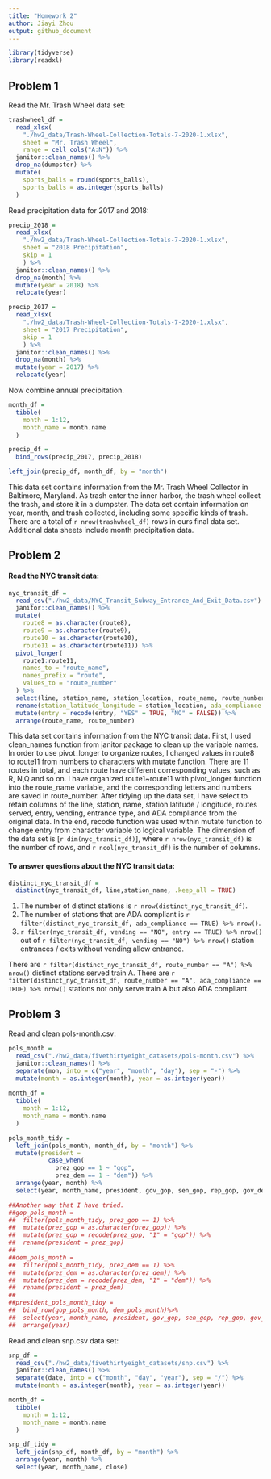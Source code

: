 ```yaml
---
title: "Homework 2"
author: Jiayi Zhou
output: github_document
---
```


```r
library(tidyverse)
library(readxl)
```

## Problem 1

Read the Mr. Trash Wheel data set:

```r
trashwheel_df = 
  read_xlsx(
    "./hw2_data/Trash-Wheel-Collection-Totals-7-2020-1.xlsx",
    sheet = "Mr. Trash Wheel",
    range = cell_cols("A:N")) %>% 
  janitor::clean_names() %>% 
  drop_na(dumpster) %>% 
  mutate(
    sports_balls = round(sports_balls), 
    sports_balls = as.integer(sports_balls)
  )
```

Read precipitation data for 2017 and 2018:

```r
precip_2018 = 
  read_xlsx(
    "./hw2_data/Trash-Wheel-Collection-Totals-7-2020-1.xlsx",
    sheet = "2018 Precipitation",
    skip = 1
    ) %>% 
  janitor::clean_names() %>% 
  drop_na(month) %>% 
  mutate(year = 2018) %>% 
  relocate(year)

precip_2017 = 
  read_xlsx(
    "./hw2_data/Trash-Wheel-Collection-Totals-7-2020-1.xlsx",
    sheet = "2017 Precipitation",
    skip = 1
    ) %>% 
  janitor::clean_names() %>% 
  drop_na(month) %>% 
  mutate(year = 2017) %>% 
  relocate(year)
```

Now combine annual precipitation.

```r
month_df = 
  tibble(
    month = 1:12,
    month_name = month.name
  )

precip_df = 
  bind_rows(precip_2017, precip_2018)

left_join(precip_df, month_df, by = "month")
```

This data set contains information from the Mr. Trash Wheel Collector in Baltimore, Maryland. As trash enter the inner harbor, the trash wheel collect the trash, and store it in a dumpster. The data set contain information on year, month, and trash collected, including some specific kinds of trash. There are a total of `r nrow(trashwheel_df)` rows in ours final data set. Additional data sheets include month precipitation data.


## Problem 2

#### Read the NYC transit data:

```r
nyc_transit_df =
  read_csv("./hw2_data/NYC_Transit_Subway_Entrance_And_Exit_Data.csv") %>%
  janitor::clean_names() %>%
  mutate(
    route8 = as.character(route8),
    route9 = as.character(route9),
    route10 = as.character(route10),
    route11 = as.character(route11)) %>%
  pivot_longer(
    route1:route11,
    names_to = "route_name",
    names_prefix = "route",
    values_to = "route_number"
  ) %>%
  select(line, station_name, station_location, route_name, route_number, entry, vending, entrance_type, ada) %>%
  rename(station_latitude_longitude = station_location, ada_compliance = ada) %>%
  mutate(entry = recode(entry, "YES" = TRUE, "NO" = FALSE)) %>% 
  arrange(route_name, route_number)
```

This data set contains information from the NYC transit data. First, I used clean_names function from janitor package to clean up the variable names. In order to use pivot_longer to organize routes, I changed values in route8 to route11 from numbers to characters with mutate function. There are 11 routes in total, and each route have different corresponding values, such as R, N,Q and so on. I have organized route1~route11 with pivot_longer function into the route_name variable, and the corresponding letters and numbers are saved in route_number. After tidying up the data set, I have select to retain columns of the line, station, name, station latitude / longitude, routes served, entry, vending, entrance type, and ADA compliance from the original data. In the end, recode function was used within mutate function to change entry from character variable to logical variable. The dimension of the data set is [`r dim(nyc_transit_df)`], where `r nrow(nyc_transit_df)` is the number of rows, and `r ncol(nyc_transit_df)` is the number of columns.

#### To answer questions about the NYC transit data:
```r
distinct_nyc_transit_df =
  distinct(nyc_transit_df, line,station_name, .keep_all = TRUE)
```

1. The number of distinct stations is `r nrow(distinct_nyc_transit_df)`.
2. The number of stations that are ADA compliant is `r filter(distinct_nyc_transit_df, ada_compliance == TRUE) %>% nrow()`.
3. `r filter(nyc_transit_df, vending == "NO", entry == TRUE) %>% nrow()` out of `r filter(nyc_transit_df, vending == "NO") %>% nrow()` station entrances / exits without vending allow entrance.

There are `r filter(distinct_nyc_transit_df, route_number == "A") %>% nrow()` distinct stations served train A.
There are `r filter(distinct_nyc_transit_df, route_number == "A", ada_compliance == TRUE) %>% nrow()` stations not only serve train A but also ADA compliant.

## Problem 3

Read and clean pols-month.csv:

```r
pols_month = 
  read_csv("./hw2_data/fivethirtyeight_datasets/pols-month.csv") %>% 
  janitor::clean_names() %>% 
  separate(mon, into = c("year", "month", "day"), sep = "-") %>% 
  mutate(month = as.integer(month), year = as.integer(year))
  
month_df = 
  tibble(
    month = 1:12,
    month_name = month.name
  )

pols_month_tidy = 
  left_join(pols_month, month_df, by = "month") %>% 
  mutate(president = 
           case_when(
             prez_gop == 1 ~ "gop",
             prez_dem == 1 ~ "dem")) %>%
  arrange(year, month) %>% 
  select(year, month_name, president, gov_gop, sen_gop, rep_gop, gov_dem, sen_dem, rep_dem)

##Another way that I have tried.
##gop_pols_month = 
##  filter(pols_month_tidy, prez_gop == 1) %>% 
##  mutate(prez_gop = as.character(prez_gop)) %>% 
##  mutate(prez_gop = recode(prez_gop, "1" = "gop")) %>% 
##  rename(president = prez_gop)
##
##dem_pols_month = 
##  filter(pols_month_tidy, prez_dem == 1) %>% 
##  mutate(prez_dem = as.character(prez_dem)) %>% 
##  mutate(prez_dem = recode(prez_dem, "1" = "dem")) %>% 
##  rename(president = prez_dem)
##
##president_pols_month_tidy =
##  bind_row(gop_pols_month, dem_pols_month)%>% 
##  select(year, month_name, president, gov_gop, sen_gop, rep_gop, gov_dem, sen_dem, rep_dem) %>% 
##  arrange(year)
```

Read and clean snp.csv data set:

```r
snp_df = 
  read_csv("./hw2_data/fivethirtyeight_datasets/snp.csv") %>% 
  janitor::clean_names() %>% 
  separate(date, into = c("month", "day", "year"), sep = "/") %>% 
  mutate(month = as.integer(month), year = as.integer(year))

month_df = 
  tibble(
    month = 1:12,
    month_name = month.name
  )

snp_df_tidy = 
  left_join(snp_df, month_df, by = "month") %>%
  arrange(year, month) %>% 
  select(year, month_name, close)
```

